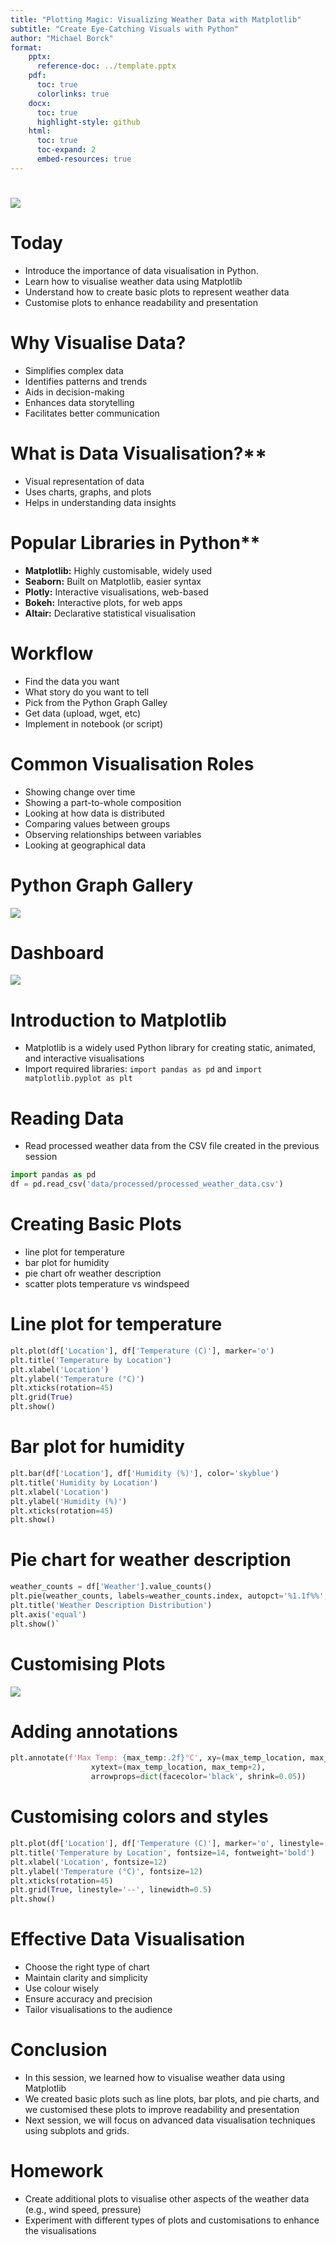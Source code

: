 ```yaml
---
title: "Plotting Magic: Visualizing Weather Data with Matplotlib"
subtitle: "Create Eye-Catching Visuals with Python"
author: "Michael Borck"
format:
    pptx:
      reference-doc: ../template.pptx
    pdf:
      toc: true
      colorlinks: true
    docx:
      toc: true
      highlight-style: github
    html:
      toc: true
      toc-expand: 2
      embed-resources: true
---
```


# 
![](../images/curtin-copy-right.png)


# Today
* Introduce the importance of data visualisation in Python.
* Learn how to visualise weather data using Matplotlib
* Understand how to create basic plots to represent weather data
* Customise plots to enhance readability and presentation

# Why Visualise Data?
  - Simplifies complex data
  - Identifies patterns and trends
  - Aids in decision-making
  - Enhances data storytelling
  - Facilitates better communication

# What is Data Visualisation?**
  - Visual representation of data
  - Uses charts, graphs, and plots
  - Helps in understanding data insights

# Popular Libraries in Python**
  - **Matplotlib:** Highly customisable, widely used
  - **Seaborn:** Built on Matplotlib, easier syntax
  - **Plotly:** Interactive visualisations, web-based
  - **Bokeh:** Interactive plots, for web apps
  - **Altair:** Declarative statistical visualisation

# Workflow
- Find the data you want
- What story do you want to tell
- Pick from the Python Graph Galley
- Get data (upload, wget, etc)
- Implement in notebook (or script)

# Common Visualisation Roles
- Showing change over time
- Showing a part-to-whole composition
- Looking at how data is distributed
- Comparing values between groups
- Observing relationships between variables
- Looking at geographical data

# Python Graph Gallery
![](../images/python-gallery.png)

# Dashboard
![](../images/dashboard.png)

# Introduction to Matplotlib

* Matplotlib is a widely used Python library for creating static, animated, and interactive visualisations
* Import required libraries: `import pandas as pd` and `import matplotlib.pyplot as plt`

# Reading Data

* Read processed weather data from the CSV file created in the previous session
```python
import pandas as pd
df = pd.read_csv('data/processed/processed_weather_data.csv')
```

# Creating Basic Plots
- line plot for temperature
- bar plot for humidity
- pie chart ofr weather description
- scatter plots temperature vs windspeed
  
# Line plot for temperature
```python
plt.plot(df['Location'], df['Temperature (C)'], marker='o')
plt.title('Temperature by Location')
plt.xlabel('Location')
plt.ylabel('Temperature (°C)')
plt.xticks(rotation=45)
plt.grid(True)
plt.show()
```

# Bar plot for humidity
```python
plt.bar(df['Location'], df['Humidity (%)'], color='skyblue')
plt.title('Humidity by Location')
plt.xlabel('Location')
plt.ylabel('Humidity (%)')
plt.xticks(rotation=45)
plt.show()
```

# Pie chart for weather description
```python
weather_counts = df['Weather'].value_counts()
plt.pie(weather_counts, labels=weather_counts.index, autopct='%1.1f%%', startangle=140)
plt.title('Weather Description Distribution')
plt.axis('equal')
plt.show()`
```

# Customising Plots
![](../images/anatomy.png)

# Adding annotations
```python
plt.annotate(f'Max Temp: {max_temp:.2f}°C', xy=(max_temp_location, max_temp),
	              xytext=(max_temp_location, max_temp+2), 
	              arrowprops=dict(facecolor='black', shrink=0.05))
```

# Customising colors and styles
```python
plt.plot(df['Location'], df['Temperature (C)'], marker='o', linestyle='--', color='b')
plt.title('Temperature by Location', fontsize=14, fontweight='bold')
plt.xlabel('Location', fontsize=12)
plt.ylabel('Temperature (°C)', fontsize=12)
plt.xticks(rotation=45)
plt.grid(True, linestyle='--', linewidth=0.5)
plt.show()
```

# Effective Data Visualisation
  - Choose the right type of chart
  - Maintain clarity and simplicity
  - Use colour wisely
  - Ensure accuracy and precision
  - Tailor visualisations to the audience

# Conclusion
* In this session, we learned how to visualise weather data using Matplotlib
* We created basic plots such as line plots, bar plots, and pie charts, and we customised these plots to improve readability and presentation
* Next session, we will focus on advanced data visualisation techniques using subplots and grids.

# Homework
* Create additional plots to visualise other aspects of the weather data (e.g., wind speed, pressure)
* Experiment with different types of plots and customisations to enhance the visualisations
